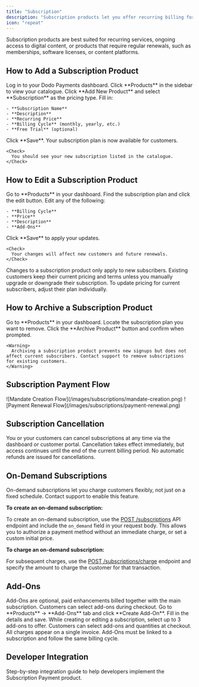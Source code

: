 ```yaml
---
title: "Subscription"
description: "Subscription products let you offer recurring billing for memberships, SaaS, or ongoing services. Flexible billing cycles, free trials, and add-ons help you maximize revenue and customer value. Know how to create, manage, and integrate recurring subscription products in Dodo Payments, including add-ons and on-demand billing."
icon: "repeat"
---
```


<Info>
  Subscription products are best suited for recurring services, ongoing access to digital content, or products that require regular renewals, such as memberships, software licenses, or content platforms.
</Info>

## How to Add a Subscription Product

<Steps>
  <Step title="Navigate to the Dashboard">
    Log in to your Dodo Payments dashboard.
  </Step>
  <Step title="Go to the Products Section">
    Click **Products** in the sidebar to view your catalogue.
  </Step>
  <Step title="Add a New Product">
    Click **Add New Product** and select **Subscription** as the pricing type.
  </Step>
  <Step title="Enter Subscription Details">
    Fill in:

    - **Subscription Name**
    - **Description**
    - **Recurring Price**
    - **Billing Cycle** (monthly, yearly, etc.)
    - **Free Trial** (optional)
  </Step>
  <Step title="Save Your Subscription">
    Click **Save**. Your subscription plan is now available for customers.

    <Check>
      You should see your new subscription listed in the catalogue.
    </Check>
  </Step>
</Steps>

## How to Edit a Subscription Product

<Steps>
  <Step title="Access the Products Section">
    Go to **Products** in your dashboard.
  </Step>
  <Step title="Locate the Subscription to Edit">
    Find the subscription plan and click the edit button.
  </Step>
  <Step title="Update Subscription Details">
    Edit any of the following:

    - **Billing Cycle**
    - **Price**
    - **Description**
    - **Add-Ons**
  </Step>
  <Step title="Save Changes">
    Click **Save** to apply your updates.

    <Check>
      Your changes will affect new customers and future renewals.
    </Check>
  </Step>
</Steps>

<Info>
  Changes to a subscription product only apply to new subscribers. Existing customers keep their current pricing and terms unless you manually upgrade or downgrade their subscription. To update pricing for current subscribers, adjust their plan individually.
</Info>

## How to Archive a Subscription Product

<Steps>
  <Step title="Access the Products Section">
    Go to **Products** in your dashboard.
  </Step>
  <Step title="Find the Subscription to Archive">
    Locate the subscription plan you want to remove.
  </Step>
  <Step title="Archive the Subscription">
    Click the **Archive Product** button and confirm when prompted.

    <Warning>
      Archiving a subscription product prevents new signups but does not affect current subscribers. Contact support to remove subscriptions for existing customers.
    </Warning>
  </Step>
</Steps>

## Subscription Payment Flow

<Frame>
  ![Mandate Creation Flow](/images/subscriptions/mandate-creation.png)
</Frame>

<Frame>
  ![Payment Renewal Flow](/images/subscriptions/payment-renewal.png)
</Frame>

## Subscription Cancellation

You or your customers can cancel subscriptions at any time via the dashboard or customer portal. Cancellation takes effect immediately, but access continues until the end of the current billing period. No automatic refunds are issued for cancellations.

## On-Demand Subscriptions

<Info>
  On-demand subscriptions let you charge customers flexibly, not just on a fixed schedule. Contact support to enable this feature.
</Info>

**To create an on-demand subscription:**

To create an on-demand subscription, use the [POST /subscriptions](/api-reference/subscriptions/post-subscriptions) API endpoint and include the `on_demand` field in your request body. This allows you to authorize a payment method without an immediate charge, or set a custom initial price.

**To charge an on-demand subscription:**

For subsequent charges, use the [POST /subscriptions/charge](/api-reference/subscriptions/create-charge) endpoint and specify the amount to charge the customer for that transaction.

## Add-Ons

<Info>
  Add-Ons are optional, paid enhancements billed together with the main subscription. Customers can select add-ons during checkout.
</Info>

<Steps>
  <Step title="Create an Add-On">
    Go to **Products** → **Add-Ons** tab and click **Create Add-On**. Fill in the details and save.
  </Step>
  <Step title="Associate Add-Ons with a Subscription">
    While creating or editing a subscription, select up to 3 add-ons to offer.
  </Step>
  <Step title="Customer Checkout Experience">
    Customers can select add-ons and quantities at checkout. All charges appear on a single invoice.
  </Step>
</Steps>

<Tip>
  Add-Ons must be linked to a subscription and follow the same billing cycle.
</Tip>

## Developer Integration

<Card title="For Developers" icon="brackets-curly" horizontal href="/developer-resources/subscription-integration-guide">
  Step-by-step integration guide to help developers implement the Subscription Payment product.
</Card>